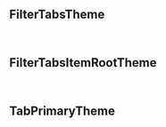 
<Meta title="Components/FilterTabs/Themes" of={FilterTabsStories} />

<Title>{i18n.t('Themes')}</Title>

<Canvas of={FilterTabsStories.Default} />

## FilterTabsTheme

```jsx
import { FilterTabsTheme } from '@kommo-crm/crm-react-ui-kit/FilterTabs';
```

<ThemeVisualization theme={FilterTabsTheme} />

## FilterTabsItemRootTheme

```jsx
import { FilterTabsItemRootTheme } from '@kommo-crm/crm-react-ui-kit/FilterTabs';
```

<ThemeVisualization theme={FilterTabsItemRootTheme} />

## TabPrimaryTheme

```jsx
import { TabPrimaryTheme } from '@kommo-crm/crm-react-ui-kit/FilterTabs';
```

<ThemeVisualization theme={TabPrimaryTheme} />
